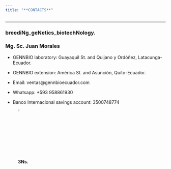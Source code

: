```yaml
---
title: "**CONTACTS**"
---
```

___

### breediNg_geNetics_biotechNology.
### **Mg. Sc. Juan Morales**

- GENNBIO laboratory: Guayaquil St. and Quijano y Ordóñez, Latacunga-Ecuador.


- GENNBIO extension: América St. and Asunción, Quito-Ecuador.  


- Email: ventas@gennbioecuador.com


- Whatsapp: +593 958861930


- Banco Internacional savings account: 3500748774  


![**3Ns.**](C:\Users\Dell\Desktop\GENNBIO.github.io\EC.gif){width=4%}

